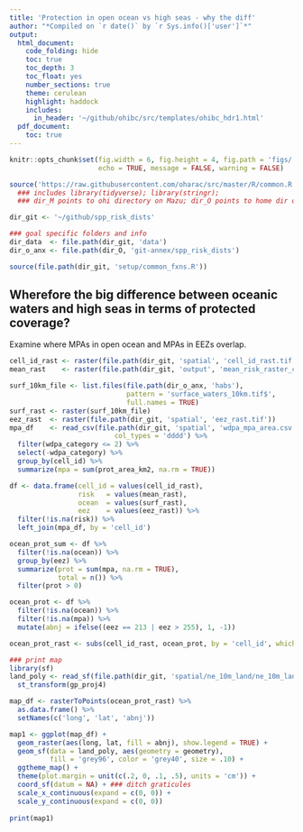```yaml
---
title: 'Protection in open ocean vs high seas - why the diff'
author: "*Compiled on `r date()` by `r Sys.info()['user']`*"
output: 
  html_document:
    code_folding: hide
    toc: true
    toc_depth: 3
    toc_float: yes
    number_sections: true
    theme: cerulean
    highlight: haddock
    includes: 
      in_header: '~/github/ohibc/src/templates/ohibc_hdr1.html'
  pdf_document:
    toc: true
---
```


``` r

knitr::opts_chunk$set(fig.width = 6, fig.height = 4, fig.path = 'figs/',
                      echo = TRUE, message = FALSE, warning = FALSE)

source('https://raw.githubusercontent.com/oharac/src/master/R/common.R')
  ### includes library(tidyverse); library(stringr); 
  ### dir_M points to ohi directory on Mazu; dir_O points to home dir on Mazu

dir_git <- '~/github/spp_risk_dists'

### goal specific folders and info
dir_data  <- file.path(dir_git, 'data')
dir_o_anx <- file.path(dir_O, 'git-annex/spp_risk_dists')

source(file.path(dir_git, 'setup/common_fxns.R'))

```

## Wherefore the big difference between oceanic waters and high seas in terms of protected coverage?

Examine where MPAs in open ocean and MPAs in EEZs overlap.

``` r

cell_id_rast <- raster(file.path(dir_git, 'spatial', 'cell_id_rast.tif'))
mean_rast    <- raster(file.path(dir_git, 'output', 'mean_risk_raster_comp.tif'))

surf_10km_file <- list.files(file.path(dir_o_anx, 'habs'), 
                             pattern = 'surface_waters_10km.tif$',
                             full.names = TRUE)
surf_rast <- raster(surf_10km_file)
eez_rast  <- raster(file.path(dir_git, 'spatial', 'eez_rast.tif'))
mpa_df    <- read_csv(file.path(dir_git, 'spatial', 'wdpa_mpa_area.csv'),
                          col_types = 'dddd') %>%
  filter(wdpa_category <= 2) %>%
  select(-wdpa_category) %>%
  group_by(cell_id) %>%
  summarize(mpa = sum(prot_area_km2, na.rm = TRUE))

df <- data.frame(cell_id = values(cell_id_rast),
                 risk   = values(mean_rast),
                 ocean  = values(surf_rast),
                 eez    = values(eez_rast)) %>%
  filter(!is.na(risk)) %>%
  left_join(mpa_df, by = 'cell_id')

ocean_prot_sum <- df %>%
  filter(!is.na(ocean)) %>%
  group_by(eez) %>%
  summarize(prot = sum(mpa, na.rm = TRUE),
            total = n()) %>%
  filter(prot > 0)

ocean_prot <- df %>%
  filter(!is.na(ocean)) %>%
  filter(!is.na(mpa)) %>%
  mutate(abnj = ifelse((eez == 213 | eez > 255), 1, -1))

ocean_prot_rast <- subs(cell_id_rast, ocean_prot, by = 'cell_id', which = 'abnj')

### print map
library(sf)
land_poly <- read_sf(file.path(dir_git, 'spatial/ne_10m_land/ne_10m_land.shp')) %>%
  st_transform(gp_proj4)

map_df <- rasterToPoints(ocean_prot_rast) %>%
  as.data.frame() %>%
  setNames(c('long', 'lat', 'abnj'))

map1 <- ggplot(map_df) +
  geom_raster(aes(long, lat, fill = abnj), show.legend = TRUE) +
  geom_sf(data = land_poly, aes(geometry = geometry), 
          fill = 'grey96', color = 'grey40', size = .10) +
  ggtheme_map() +
  theme(plot.margin = unit(c(.2, 0, .1, .5), units = 'cm')) +
  coord_sf(datum = NA) + ### ditch graticules
  scale_x_continuous(expand = c(0, 0)) +
  scale_y_continuous(expand = c(0, 0))
  
print(map1)

```